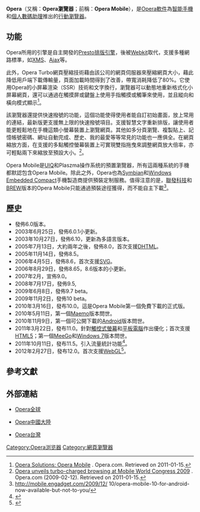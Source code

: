 {{noteTA
|G1=IT
}}
{{For|歐朋瀏覽器|Opera Mini}}
{{Not|Opera電腦瀏覽器|Opera Touch|Opera Coast}}
{{Infobox software
| name                   = Opera
| name_ol                = 
| logo                   = File:Opera 2015 icon.svg
| logo caption           = 
| logo_size              = 
| logo_alt               = 
| screenshot             = 
| caption                = 
| screenshot2            = 
| collapsible            = 
| author                 = [[Opera軟件|Opera軟件]]
| developer              = [[Opera軟件|Opera軟件]]
| released               = 
| discontinued           = 
| var layout             = 
| latest release version = 
| latest release date    = 
| latest preview version = 
| latest preview date    = 
| code                   = 
| status                 = 運行中
| programming language   = 
| operating system       = [[Android|Android]]、[[Maemo|Maemo]]、[[MeeGo|MeeGo]]、[[Symbian|Symbian]]（[[Series_60|Series 60]]）、[[Windows_Mobile|Windows Mobile]]、[[Microsoft_Windows|Microsoft Windows]]
| platform               = 
| engine                 = 
| size                   = 
| language               = 
| genre                  = [[行動瀏覽器|行動瀏覽器]]
| license                = [[免費軟件|免費軟件]]
| repo                   = 
| website                = {{URL|https://www.opera.com/mobile}}
}}

'''Opera'''（又稱：'''Opera瀏覽器'''；前稱：'''Opera Mobile'''），是[[Opera軟件|Opera軟件]]為[[智能手機|智能手機]]和[[個人數碼助理|個人數碼助理]]推出的[[行動瀏覽器|行動瀏覽器]]。

== 功能 ==
Opera所用的引擎是自主開發的[[Presto|Presto]][[排版引擎|排版引擎]]，後被[[Webkit|Webkit]]取代，支援多種網路標準，如[[XMS|XMS]]、[[Ajax|Ajax]]等。

此外，Opera Turbo網頁壓縮技術藉由該公司的網頁伺服器來壓縮網頁大小，藉此降低用戶端下載傳輸量，頁面加載時間得到了改善，帶寬消耗降低了80%。它使用Opera的小屏幕渲染（SSR）技術和文字換行，瀏覽器可以動態地重新格式化小屏幕網頁，還可以通過在觸摸屏或鍵盤上使用手指觸摸或觸筆來使用，並且縱向和橫向模式顯示<ref>[http://www.opera.com/business/solutions/mobile/features/ Opera Solutions: Opera Mobile] {{Wayback|url=http://www.opera.com/business/solutions/mobile/features/ |date=20081208005645 }}. Opera.com. Retrieved on 2011-01-15.</ref>。

該瀏覽器還提供快速撥號的功能，這個功能使得使用者能自訂初始畫面，放上常用的連結，最新版更支援無上限的快速撥號項目。支援智慧文字重新排版，讓使用者能更輕鬆地在手機這類小螢幕裝置上瀏覽網頁。其他如多分頁瀏覽、複製貼上、記憶帳號密碼、網址自動完成、歷史、我的最愛等等常見的功能也一應俱全。在網頁縮放方面，在支援的多點觸控螢幕裝置上可實現雙指拖曳來調整網頁放大倍率，亦可輕點兩下來縮放至預設大小。<ref>[http://www.opera.com/press/releases/2009/02/12/ Opera unveils turbo-charged browsing at Mobile World Congress 2009] {{WebCite|url=https://www.webcitation.org/66VUvuXJu?url=http://www.opera.com/press/releases/2009/02/12/ |date=20120328183108 |dateformat=iso }}. Opera.com (2009-02-12). Retrieved on 2011-01-15.</ref>。

Opera Mobile是[[UIQ|UIQ]]和Plaszma操作系统的預置瀏覽器，所有這兩種系統的手機都默認包含Opera Mobile。除此之外，Opera也為[[Symbian|Symbian]]和[[Windows_Embedded_Compact|Windows Embedded Compact]]手機製造商提供預裝定制服務。值得注意的是，[[聯發科技|聯發科技]]和[[BREW|BREW]]版本的Opera Mobile只能通過預裝途徑獲得，而不能自主下載<ref>http://mobile.engadget.com/2009/12/{{Dead link|date=2018年10月 |bot=InternetArchiveBot |fix-attempted=yes }} 10/opera-mobile-10-for-android-now-available-but-not-to-you/</ref>。

== 歷史 ==
* 發佈6.0版本。
* 2003年6月25日，發佈6.0.1小更新。
* 2003年10月27日，發佈6.10，更新為多語言版本。
* 2005年7月13日，大約兩年之後，發佈8.0，首次支援[[DHTML|DHTML]]。
* 2005年11月14日，發佈8.5。
* 2006年4月5日，發佈8.6，首次支援[[SVG|SVG]]。
* 2006年8月29日，發佈8.65，8.6版本的小更新。
* 2007年2月，宣佈9.0。
* 2008年7月17日，發佈9.5,
* 2009年6月8日，發佈9.7 beta。
* 2009年11月2日，發佈10 beta。
* 2010年3月16日，發布10.0。這是Opera Mobile第一個免費下載的正式版。
* 2010年5月11日，第一個[[Maemo|Maemo]]版本問世。
* 2010年11月9日，第一個可公開下載的[[Android|Android]]版本問世。
* 2011年3月22日，發布11.0。針對[[觸控式螢幕|觸控式螢幕]]和[[平板電腦|平板電腦]]作出優化；首次支援[[HTML5|HTML5]]；第一個[[MeeGo|MeeGo]]和[[Windows_7|Windows 7]]版本問世。
* 2011年10月11日，發布11.5。引入流量統計功能<ref>{{Cite web |url=http://www.opera.com/press/releases/2011/10/11/ |title=存档副本 |access-date=2012-02-28 |archive-url=https://web.archive.org/web/20120308081145/http://www.opera.com/press/releases/2011/10/11/ |archive-date=2012-03-08 |dead-url=yes }}</ref>。
* 2012年2月27日，發布12.0。首次支援[[WebGL|WebGL]]<ref>{{Cite web |url=http://www.opera.com/press/releases/2012/02/27/ |title=存档副本 |access-date=2012-02-28 |archive-url=https://web.archive.org/web/20120301004928/http://www.opera.com/press/releases/2012/02/27/ |archive-date=2012-03-01 |dead-url=yes }}</ref>。

== 參考文獻 ==
{{Reflist}}

== 外部連結 ==
*{{en}}[https://www.opera.com/mobile Opera全球]{{Wayback|url=https://www.opera.com/mobile |date=20180514130253 }}
*{{zh-cn}}[https://www.opera.com/zh-cn/mobile Opera中國大陸]{{Wayback|url=https://www.opera.com/zh-cn/mobile |date=20180503055717 }}
*{{zh-tw}}[https://www.opera.com/zh-tw/mobile Opera台灣]{{Wayback|url=https://www.opera.com/zh-tw/mobile |date=20180503055719 }}

{{Opera Software}}
{{網頁瀏覽器}}
{{網頁瀏覽器時間線}}

[[Category:Opera浏览器|Category:Opera浏览器]]
[[Category:網頁瀏覽器|Category:網頁瀏覽器]]